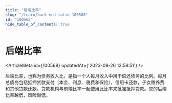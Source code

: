 ```yaml
---
title: "后端比率"
slug: "/learn/back-end-ratio-100568"
id: "100568"
hide_table_of_contents: true
---
```



# 后端比率

<ArticleMeta id={100568} updatedAt={'2023-09-26 13:58:51'} />
<div className='border-solid border-b border-t-0 my-4 border-[var(--ifm-color-gray-300)]' />

后端比率，也称为债务收入比，是指一个人每月收入中用于偿还债务的比例。每月总债务包括抵押贷款支付（本金、利息、税费和保险），信用卡还款，子女赡养费和其他贷款还款。贷款机构与前端比率一起使用此比率来批准抵押贷款。您的后端比率越低，风险越低。
